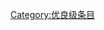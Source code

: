 {{catmore1|[[Wikiproject:职业摔角|Wikiproject:职业摔角]]}}
{{Articles by Quality|topic=职业摔角|class=GA|format=TOC}}
{{CategoryTOC}}
{{emptycat}}

[[Category:优良级条目|Category:优良级条目]]